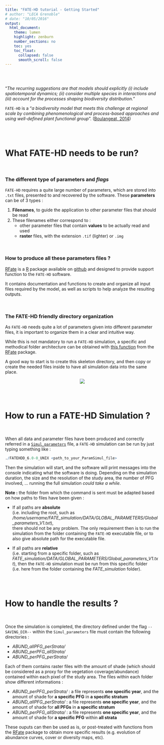 ```yaml
---
title: "FATE-HD tutorial - Getting Started"
# author: "LECA Grenoble"
# date: "10/05/2016"
output:
  html_document:
    theme: lumen
    highlight: zenburn
    number_sections: no
    toc: yes
    toc_float:
      collapsed: false
      smooth_scroll: false
---
```


<link rel="stylesheet" href="https://use.fontawesome.com/releases/v5.0.13/css/all.css" integrity="sha384-DNOHZ68U8hZfKXOrtjWvjxusGo9WQnrNx2sqG0tfsghAvtVlRW3tvkXWZh58N9jp" crossorigin="anonymous">

<br/> <br/>


"*The recurring suggestions are that models should explicitly (i) include spatiotemporal dynamics; (ii) consider
multiple species in interactions and (iii) account for the processes shaping biodiversity distribution.*"

`FATE-HD` is a "*a biodiversity model that meets this challenge at regional scale by combining phenomenological and process-based approaches and using well-defined plant functional group*". ([Boulangeat, 2014](http://www.will.chez-alice.fr/pdf/BoulangeatGCB2014.pdf "Boulangeat, I., Georges, D., Thuiller, W., FATE-HD: A spatially and temporally explicit integrated model for predicting vegetation structure and diversity at regional scale. Global Change Biology, 20, 2368–2378."))

<br/> <br/>

# What FATE-HD needs to be run?

<br/>

### <i class="fa fa-copy"></i> The different type of parameters and *flags*

`FATE-HD` requires a quite large number of parameters, which are stored into `.txt` files, presented to and recovered by the software. These **parameters** can be of 3 types :

1. **Filenames**, to guide the application to other parameter files that should be read
2. These filenames either correspond to :
    - other parameter files that contain **values** to be actually read and used
    - **raster** files, with the extension `.tif` (lighter) or `.img`

<br/>

### <i class="fas fa-wrench"></i> How to produce all these parameters files ?

[RFate](https://mayagueguen.github.io/RFate/) is a [R](https://www.r-project.org/) package available on [github](https://github.com/MayaGueguen/RFate) and designed to provide support function to the `FATE-HD` software.

It contains documentation and functions to create and organize all input files required by the model, as well as scripts to help analyze the resulting outputs.

<br/>

### <i class="fas fa-folder-open"></i> The FATE-HD friendly directory organization

As `FATE-HD` needs quite a lot of parameters given into different parameter files, it is important to organize them in a clear and intuitive way.

While this is not mandatory to run a `FATE-HD` simulation, a specific and methodical folder architecture can be obtained with [this function](https://mayagueguen.github.io/RFate/reference/PRE_FATE.skeletonDirectory.html) from the [RFate](https://mayagueguen.github.io/RFate/) package.

A good way to start is to create this skeleton directory, and then copy or create the needed files inside to have all simulation data into the same place.

<div style="text-align:center">![](pictures/skeleton_directory.png)</div>

<br/> <br/>


# How to run a FATE-HD Simulation ?

<br/>

When all data and parameter files have been produced and correctly referred in a [`Simul_parameters`](https://mayagueguen.github.io/RFate/reference/PRE_FATE.params_simulParameters.html) file, a `FATE-HD` simulation can be run by just typing something like :

```R
./FATEHDD_6.0-0_UNIX <path_to_your_ParamSimul_file>
```
Then the simulation will start, and the software will print messages into the console indicating what the software is doing.   Depending on the simulation duration, the size and the resolution of the study area, the number of PFG involved, ... running the full simulation *could take a while*.

**Note :** the folder from which the command is sent must be adapted based on how paths to files have been given :

- If all paths are **absolute**  
(i.e. including the root, such as */home/username/FATE_simulation/DATA/GLOBAL_PARAMETERS/Global_parameters_V1.txt*),  
there should not be any problem. The only requirement then is to run the simulation from the folder containing the `FATE-HD` executable file, or to also give absolute path for the executable file.

- If all paths are **relative**  
(i.e. starting from a specific folder, such as *FATE_simulation/DATA/GLOBAL_PARAMETERS/Global_parameters_V1.txt*), then the `FATE-HD` simulation must be run from this specific folder (i.e. here from the folder containing the *FATE_simulation* folder).

<br/> <br/>

# How to handle the results ?

<br/>

Once the simulation is completed, the directory defined under the flag `--SAVING_DIR--` within the `Simul_parameters` file must contain the following directories :

- *ABUND_allPFG_perStrata/*
- *ABUND_perPFG_allStrata/*
- *ABUND_perPFG_perStrata/*

Each of them contains raster files with the amount of shade (which should be considered as a proxy for the vegetation coverage/abundance) contained within each pixel of the study area. The files within each folder show different informations :

- *ABUND_perPFG_perStrata/* : a file represents **one specific year**, and the amount of shade for **a specific PFG** in **a specific stratum**
- *ABUND_allPFG_perStrata/* : a file represents **one specific year**, and the amount of shade for **all PFGs** in **a specific stratum**
- *ABUND_perPFG_allStrata/* : a file represents **one specific year**, and the amount of shade for **a specific PFG** within **all strata**

These ouputs can then be used as is, or post-treated with functions from the [RFate](https://mayagueguen.github.io/RFate/) package to obtain more specific results (e.g. evolution of abundance curves, cover or diversity maps, etc).

<br/> <br/> 


<!-- **NOTE :** Sensibility analysis can be done on subset areas to try to optimise these values, but work still need to be done onto this. -->

<!-- **TO BE KEPT IN MIND :** -->

<!--   - In case one wishes to use `FATE-HD` for modeling dynamics in a specific area, PFGs need to be defined based on the species that occur in that specific area. -->
<!--   - Suitability maps can be produced using Species Distribution Models (SDM), for example. -->
<!--   - [Boulangeat, 2012](http://www.will.chez-alice.fr/pdf/Boulangeat2012GCB.pdf "Boulangeat, I., Philippe, P., Abdulhak, S., Douzet, R., Garraud, L., Lavergne, S., Lavorel, S., Van Es J., Vittoz, P. & Thuiller, W. (2012) Optimising plant functional groups for dynamic models of biodiversity: at the crossroad between functional and community ecology. Global Change Biology, 18, 3464-3475.") proposes a framework *to build meaningful PFGs that are representative of plant biodiversity, and consistent with the parameters and processes of hybrid-DVMs* ( Hybrid dynamic vegetation models of intermediate complexity). -->




